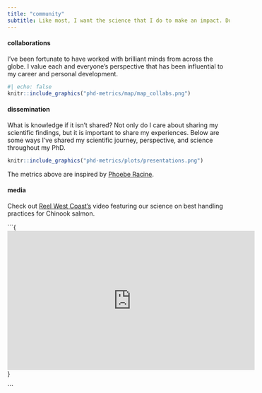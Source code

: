 ```yaml
---
title: "community"
subtitle: Like most, I want the science that I do to make an impact. During my PhD, I gained  perspective through collaborations and sharing my research/scientific journey and highlight this below.
---
```


#### collaborations

I've been fortunate to have worked with brilliant minds from across the globe. I value each and everyone's perspective that has been influential to my career and personal development.

```r
#| echo: false
knitr::include_graphics("phd-metrics/map/map_collabs.png")


```

#### dissemination

What is knowledge if it isn't shared? Not only do I care about sharing my scientific findings, but it is important to share my experiences. Below are some ways I've shared my scientific journey, perspective, and science throughout my PhD.

```r
knitr::include_graphics("phd-metrics/plots/presentations.png")

```

The metrics above are inspired by [Phoebe Racine](https://www.phoeberacine.com/).

#### media

Check out [Reel West Coast's](https://www.youtube.com/@ReelWestCoast) video featuring our science on best handling practices for Chinook salmon.

```{<iframe width="560" height="315" src="https://www.youtube.com/embed/V_-nGLWNPQw?si=HrXrqfcPGaXJUBtz" title="YouTube video player" frameborder="0" allow="accelerometer; autoplay; clipboard-write; encrypted-media; gyroscope; picture-in-picture; web-share" referrerpolicy="strict-origin-when-cross-origin" allowfullscreen></iframe>}
  
```

\
\
